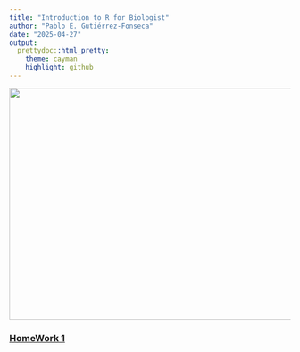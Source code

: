 ```yaml
---
title: "Introduction to R for Biologist"
author: "Pablo E. Gutiérrez-Fonseca"
date: "2025-04-27"
output: 
  prettydoc::html_pretty:
    theme: cayman
    highlight: github
---
```


<img src="" width="550" height="415"/>


### [HomeWork 1]()
